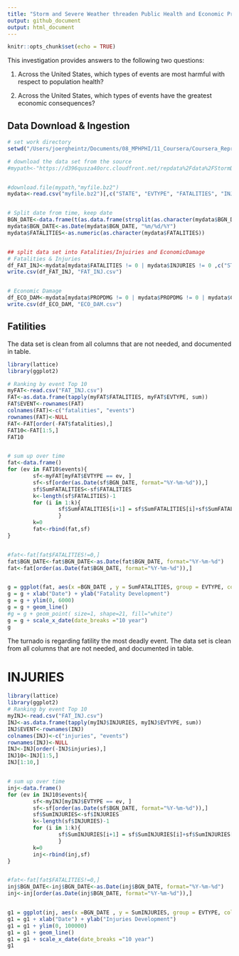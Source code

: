 ```yaml
---
title: "Storm and Severe Weather threaden Public Health and Economic Problems"
output: github_document
output: html_document
---
```


```r
knitr::opts_chunk$set(echo = TRUE)
```

This investigation provides answers to the following two questions:

1) Across the United States, which types of events are most harmful with respect to population health?

2) Across the United States, which types of events have the greatest economic consequences?



## Data Download & Ingestion
```r
# set work directory
setwd("/Users/joergheintz/Documents/08_MPHPHI/11_Coursera/Coursera_ReproduciableResearch/RepResProj2")

# download the data set from the source
#mypath<-"https://d396qusza40orc.cloudfront.net/repdata%2Fdata%2FStormData.csv.bz2"


#download.file(mypath,"myfile.bz2")
mydata<-read.csv("myfile.bz2")[,c("STATE", "EVTYPE", "FATALITIES", "INJURIES", "PROPDMG", "PROPDMGEXP", "CROPDMG", "CROPDMGEXP", "BGN_DATE")]


# Split date from time, keep date
BGN_DATE<-data.frame(t(as.data.frame(strsplit(as.character(mydata$BGN_DATE),' ')))[,1], row.names=NULL)
mydata$BGN_DATE<-as.Date(mydata$BGN_DATE, "%m/%d/%Y")
mydata$FATALITIES<-as.numeric(as.character(mydata$FATALITIES))


## split data set into Fatalities/Injuiries and EconomicDamage 
# Fatalities & Injuries
df_FAT_INJ<-mydata[mydata$FATALITIES != 0 | mydata$INJURIES != 0 ,c("STATE", "EVTYPE", "FATALITIES", "INJURIES", "BGN_DATE")]
write.csv(df_FAT_INJ, "FAT_INJ.csv")


# Economic Damage
df_ECO_DAM<-mydata[mydata$PROPDMG != 0 | mydata$PROPDMG != 0 | mydata$CROPDMG != 0 | mydata$CROPDMGEXP!=0, c("STATE", "EVTYPE", "PROPDMG", "PROPDMGEXP", "CROPDMG", "CROPDMGEXP", "BGN_DATE") ] 
write.csv(df_ECO_DAM, "ECO_DAM.csv")

```


## Fatilities
The data set is clean from all columns that are not needed, and documented in table.  
```r
library(lattice)
library(ggplot2)

# Ranking by event Top 10
myFAT<-read.csv("FAT_INJ.csv")
FAT<-as.data.frame(tapply(myFAT$FATALITIES, myFAT$EVTYPE, sum))
FAT$EVENT<-rownames(FAT)
colnames(FAT)<-c("fatalities", "events")
rownames(FAT)<-NULL
FAT<-FAT[order(-FAT$fatalities),]
FAT10<-FAT[1:5,]
FAT10


# sum up over time
fat<-data.frame()
for (ev in FAT10$events){
        sf<-myFAT[myFAT$EVTYPE == ev, ]
        sf<-sf[order(as.Date(sf$BGN_DATE, format="%Y-%m-%d")),]
        sf$SumFATALITIES<-sf$FATALITIES
        k<-length(sf$FATALITIES)-1
        for (i in 1:k){
                sf$SumFATALITIES[i+1] = sf$SumFATALITIES[i]+sf$SumFATALITIES[i+1]
                }
        k=0
        fat<-rbind(fat,sf)
}


#fat<-fat[fat$FATALITIES!=0,]
fat$BGN_DATE<-fat$BGN_DATE<-as.Date(fat$BGN_DATE, format="%Y-%m-%d")
fat<-fat[order(as.Date(fat$BGN_DATE, format="%Y-%m-%d")),]


g = ggplot(fat, aes(x =BGN_DATE , y = SumFATALITIES, group = EVTYPE, color = factor(EVTYPE)))
g = g + xlab("Date") + ylab("Fatality Development")
g = g + ylim(0, 6000)
g = g + geom_line()
#g = g + geom_point( size=1, shape=21, fill="white")
g = g + scale_x_date(date_breaks ="10 year")
g


```

The turnado is regarding fatility the most deadly event. 
The data set is clean from all columns that are not needed, and documented in table.  


# INJURIES
```r
library(lattice)
library(ggplot2)
# Ranking by event Top 10
myINJ<-read.csv("FAT_INJ.csv")
INJ<-as.data.frame(tapply(myINJ$INJURIES, myINJ$EVTYPE, sum))
INJ$EVENT<-rownames(INJ)
colnames(INJ)<-c("injuries", "events")
rownames(INJ)<-NULL
INJ<-INJ[order(-INJ$injuries),]
INJ10<-INJ[1:5,]
INJ[1:10,]


# sum up over time
inj<-data.frame()
for (ev in INJ10$events){
        sf<-myINJ[myINJ$EVTYPE == ev, ]
        sf<-sf[order(as.Date(sf$BGN_DATE, format="%Y-%m-%d")),]
        sf$SumINJURIES<-sf$INJURIES
        k<-length(sf$INJURIES)-1
        for (i in 1:k){
                sf$SumINJURIES[i+1] = sf$SumINJURIES[i]+sf$SumINJURIES[i+1]
                }
        k=0
        inj<-rbind(inj,sf)
}


#fat<-fat[fat$FATALITIES!=0,]
inj$BGN_DATE<-inj$BGN_DATE<-as.Date(inj$BGN_DATE, format="%Y-%m-%d")
inj<-inj[order(as.Date(inj$BGN_DATE, format="%Y-%m-%d")),]


g1 = ggplot(inj, aes(x =BGN_DATE , y = SumINJURIES, group = EVTYPE, color = factor(EVTYPE)))
g1 = g1 + xlab("Date") + ylab("Injuries Development")
g1 = g1 + ylim(0, 100000)
g1 = g1 + geom_line()
g1 = g1 + scale_x_date(date_breaks ="10 year")
g1

```
